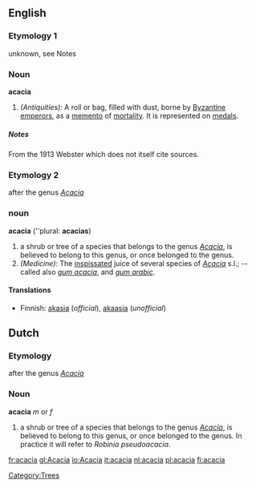 ==English==
===Etymology 1===
unknown, see Notes
===Noun===
'''acacia'''
#''(Antiquities):'' A roll or bag, filled with dust, borne by [[Byzantine]] [[emperor]]s, as a [[memento]] of [[mortality]]. It is represented on [[medal]]s.
=====Notes=====
From the 1913 Webster which does not itself cite sources.

===Etymology 2===
after the genus ''[[Acacia]]''

===noun===
'''acacia''' (''plural: '''acacias''')

#a shrub or tree of a species that belongs to the genus ''[[Acacia]]'', is believed to belong to this genus, or once belonged to the genus. 
#''(Medicine):'' The [[inspissated]] juice of several species of ''[[Acacia]]'' s.l.; -- called also ''[[gum acacia]]'', and ''[[gum arabic]]''.

====Translations====
*Finnish: [[akasia]] (''official''), [[akaasia]] (''unofficial'')

==Dutch==
===Etymology===
after the genus ''[[Acacia]]''
===Noun===
'''acacia''' ''m'' or ''f''
#a shrub or tree of a species that belongs to the genus ''[[Acacia]]'', is believed to belong to this genus, or once belonged to the genus. In practice it will refer to ''Robinia pseudoacacia''. 

[[fr:acacia]]
[[gl:Acacia]]
[[io:Acacia]]
[[it:acacia]]
[[nl:acacia]]
[[pl:acacia]]
[[fi:acacia]]

[[Category:Trees]]
